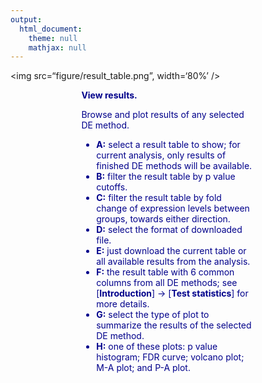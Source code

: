 ```yaml
---
output:
  html_document:
    theme: null
    mathjax: null
---
```


<div align='center'>
<img src="figure/result_table.png", width='80%' />
</div>
<div style="color:darkblue; padding:0 3cm">
**View results.**

Browse and plot results of any selected DE method.

  - **A:** select a result table to show; for current analysis, only results of finished DE methods will be available.
  - **B:** filter the result table by p value cutoffs.
  - **C:** filter the result table by fold change of expression levels between groups, towards either direction.
  - **D:** select the format of downloaded file.
  - **E:** just download the current table or all available results from the analysis.
  - **F:** the result table with 6 common columns from all DE methods; see [**Introduction**] -> [**Test statistics**] for more details.
  - **G:** select the type of plot to summarize the results of the selected DE method.
  - **H:** one of these plots: p value histogram; FDR curve; volcano plot; M-A plot; and P-A plot.
</div>